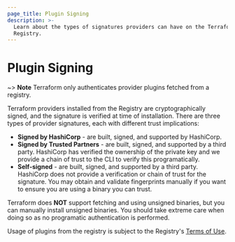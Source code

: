 ```yaml
---
page_title: Plugin Signing
description: >-
  Learn about the types of signatures providers can have on the Terraform
  Registry.
---
```


<!-- THIS PAGED IS LINKED TO IN THE CLI -->

# Plugin Signing

~> **Note** Terraform only authenticates provider plugins fetched from a registry.

Terraform providers installed from the Registry are cryptographically signed, and the signature is verified at time of installation. There are three types of provider signatures, each with different trust implications:

* **Signed by HashiCorp** - are built, signed, and supported by HashiCorp.
* **Signed by Trusted Partners** - are built, signed, and supported by a third party. HashiCorp has
  verified the ownership of the private key and we provide a chain of trust to the CLI to verify this
  programatically.
* **Self-signed** - are built, signed, and supported by a third party. HashiCorp does not provide a
  verification or chain of trust for the signature. You may obtain and validate fingerprints manually
  if you want to ensure you are using a binary you can trust.

Terraform does **NOT** support fetching and using unsigned binaries, but you can manually install
unsigned binaries. You should take extreme care when doing so as no programatic authentication is performed.

Usage of plugins from the registry is subject to the Registry's [Terms of Use](https://registry.terraform.io/terms).
